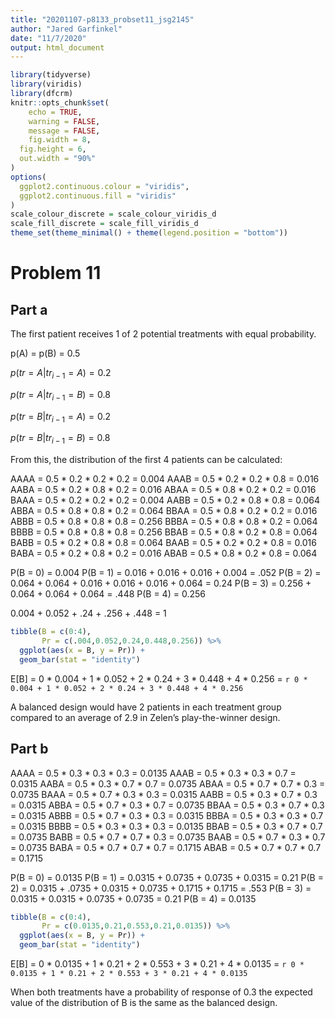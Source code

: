 ```yaml
---
title: "20201107-p8133_probset11_jsg2145"
author: "Jared Garfinkel"
date: "11/7/2020"
output: html_document
---
```


```r
library(tidyverse)
library(viridis)
library(dfcrm)
knitr::opts_chunk$set(
	echo = TRUE,
	warning = FALSE,
	message = FALSE,
	fig.width = 8, 
  fig.height = 6,
  out.width = "90%"
)
options(
  ggplot2.continuous.colour = "viridis",
  ggplot2.continuous.fill = "viridis"
)
scale_colour_discrete = scale_colour_viridis_d
scale_fill_discrete = scale_fill_viridis_d
theme_set(theme_minimal() + theme(legend.position = "bottom"))
```

# Problem 11

## Part a

The first patient receives 1 of 2 potential treatments with equal probability.

p(A) = p(B) = 0.5

$p(tr = A|tr_{i-1} = A) = 0.2$

$p(tr = A|tr_{i-1} = B) = 0.8$

$p(tr = B|tr_{i-1} = A) = 0.2$

$p(tr = B|tr_{i-1} = B) = 0.8$

From this, the distribution of the first 4 patients can be calculated:

AAAA = 0.5 * 0.2 * 0.2 * 0.2 = 0.004
AAAB = 0.5 * 0.2 * 0.2 * 0.8 = 0.016
AABA = 0.5 * 0.2 * 0.8 * 0.2 = 0.016
ABAA = 0.5 * 0.8 * 0.2 * 0.2 = 0.016
BAAA = 0.5 * 0.2 * 0.2 * 0.2 = 0.004
AABB = 0.5 * 0.2 * 0.8 * 0.8 = 0.064
ABBA = 0.5 * 0.8 * 0.8 * 0.2 = 0.064
BBAA = 0.5 * 0.8 * 0.2 * 0.2 = 0.016
ABBB = 0.5 * 0.8 * 0.8 * 0.8 = 0.256
BBBA = 0.5 * 0.8 * 0.8 * 0.2 = 0.064
BBBB = 0.5 * 0.8 * 0.8 * 0.8 = 0.256
BBAB = 0.5 * 0.8 * 0.2 * 0.8 = 0.064
BABB = 0.5 * 0.2 * 0.8 * 0.8 = 0.064
BAAB = 0.5 * 0.2 * 0.2 * 0.8 = 0.016
BABA = 0.5 * 0.2 * 0.8 * 0.2 = 0.016
ABAB = 0.5 * 0.8 * 0.2 * 0.8 = 0.064

P(B = 0) = 0.004
P(B = 1) = 0.016 + 0.016 + 0.016 + 0.004 = .052
P(B = 2) = 0.064 + 0.064 + 0.016 + 0.016 + 0.016 + 0.064 = 0.24
P(B = 3) = 0.256 + 0.064 + 0.064 + 0.064 = .448
P(B = 4) = 0.256

0.004 + 0.052 + .24 + .256 + .448 = 1

```r
tibble(B = c(0:4),
       Pr = c(.004,0.052,0.24,0.448,0.256)) %>% 
  ggplot(aes(x = B, y = Pr)) +
  geom_bar(stat = "identity")
```

E[B] = 0 * 0.004 + 1 * 0.052 + 2 * 0.24 + 3 * 0.448 + 4 * 0.256 = `r 0 * 0.004 + 1 * 0.052 + 2 * 0.24 + 3 * 0.448 + 4 * 0.256`

A balanced design would have 2 patients in each treatment group compared to an average of 2.9 in Zelen's play-the-winner design.

## Part b

AAAA = 0.5 * 0.3 * 0.3 * 0.3 = 0.0135
AAAB = 0.5 * 0.3 * 0.3 * 0.7 = 0.0315
AABA = 0.5 * 0.3 * 0.7 * 0.7 = 0.0735
ABAA = 0.5 * 0.7 * 0.7 * 0.3 = 0.0735
BAAA = 0.5 * 0.7 * 0.3 * 0.3 = 0.0315
AABB = 0.5 * 0.3 * 0.7 * 0.3 = 0.0315
ABBA = 0.5 * 0.7 * 0.3 * 0.7 = 0.0735
BBAA = 0.5 * 0.3 * 0.7 * 0.3 = 0.0315
ABBB = 0.5 * 0.7 * 0.3 * 0.3 = 0.0315
BBBA = 0.5 * 0.3 * 0.3 * 0.7 = 0.0315
BBBB = 0.5 * 0.3 * 0.3 * 0.3 = 0.0135
BBAB = 0.5 * 0.3 * 0.7 * 0.7 = 0.0735
BABB = 0.5 * 0.7 * 0.7 * 0.3 = 0.0735
BAAB = 0.5 * 0.7 * 0.3 * 0.7 = 0.0735
BABA = 0.5 * 0.7 * 0.7 * 0.7 = 0.1715
ABAB = 0.5 * 0.7 * 0.7 * 0.7 = 0.1715

P(B = 0) = 0.0135
P(B = 1) = 0.0315 + 0.0735 + 0.0735 + 0.0315 = 0.21
P(B = 2) = 0.0315 + .0735 + 0.0315 + 0.0735 + 0.1715 + 0.1715 = .553
P(B = 3) = 0.0315 + 0.0315 + 0.0735 + 0.0735 = 0.21
P(B = 4) = 0.0135

```r
tibble(B = c(0:4),
       Pr = c(0.0135,0.21,0.553,0.21,0.0135)) %>% 
  ggplot(aes(x = B, y = Pr)) +
  geom_bar(stat = "identity")
```

E[B] = 0 * 0.0135 + 1 * 0.21 + 2 * 0.553 + 3 * 0.21 + 4 * 0.0135 = `r 0 * 0.0135 + 1 * 0.21 + 2 * 0.553 + 3 * 0.21 + 4 * 0.0135`

When both treatments have a probability of response of 0.3 the expected value of the distribution of B is the same as the balanced design.